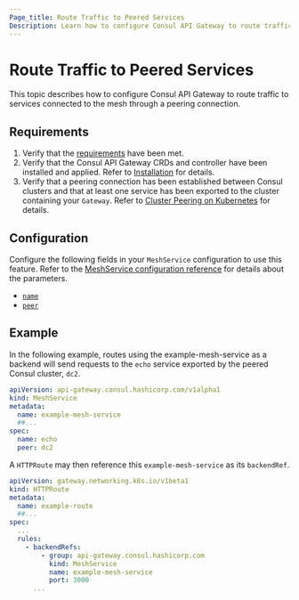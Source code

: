 ```yaml
---
Page_title: Route Traffic to Peered Services
Description: Learn how to configure Consul API Gateway to route traffic to services connected to the mesh through a peering connection.
---
```


# Route Traffic to Peered Services

This topic describes how to configure Consul API Gateway to route traffic to services connected to the mesh through a peering connection.

## Requirements

1. Verify that the [requirements](/docs/api-gateway/tech-specs) have been met.
1. Verify that the Consul API Gateway CRDs and controller have been installed and applied. Refer to [Installation](/docs/api-gateway/install) for details.
1. Verify that a peering connection has been established between Consul clusters and that at least one service has been exported to the cluster containing your `Gateway`. Refer to [Cluster Peering on Kubernetes](https://developer.hashicorp.com/consul/docs/connect/cluster-peering/k8s) for details.

## Configuration

Configure the following fields in your `MeshService` configuration to use this feature. Refer to the [MeshService configuration reference](/docs/api-gateway/configuration/mesh) for details about the parameters.

* [`name`](/docs/api-gateway/configuration/meshservice#name)
* [`peer`](/docs/api-gateway/configuration/meshservice#peer)

## Example

In the following example, routes using the example-mesh-service as a backend will send requests to the `echo` service exported by the peered Consul cluster, `dc2`.

<CodeBlockConfig filename="meshservice.yaml">

```yaml hideClipboard
apiVersion: api-gateway.consul.hashicorp.com/v1alpha1
kind: MeshService
metadata:
  name: example-mesh-service
  ##...
spec:
  name: echo
  peer: dc2
```
</CodeBlockConfig>

A `HTTPRoute` may then reference this `example-mesh-service` as its `backendRef`.

<CodeBlockConfig filename="route.yaml">

```yaml hideClipboard
apiVersion: gateway.networking.k8s.io/v1beta1
kind: HTTPRoute
metadata:
  name: example-route
  ##...
spec:
  ...
  rules:
    - backendRefs:
        - group: api-gateway.consul.hashicorp.com
          kind: MeshService
          name: example-mesh-service
          port: 3000
      ...
```
</CodeBlockConfig>
